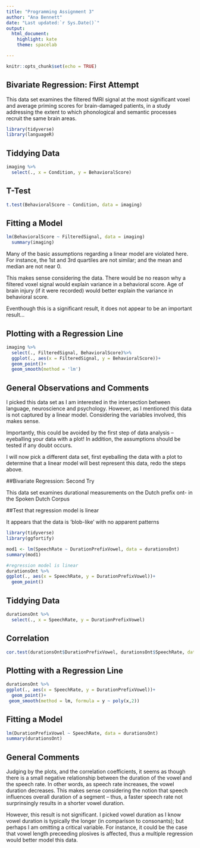 ```yaml
---
title: "Programming Assignment 3"
author: "Ana Bennett"
date: "Last updated:`r Sys.Date()`"
output: 
  html_document: 
    highlight: kate
    theme: spacelab

---
```


```r
knitr::opts_chunk$set(echo = TRUE)
```

## Bivariate Regression: First Attempt

This data set examines the filtered fMRI signal at the most significant voxel and average priming scores for brain-damaged patients, in a study addressing the extent to which phonological and semantic processes recruit the same brain areas.

```r
library(tidyverse)
library(languageR)
``` 

## Tiddying Data
```r
imaging %>%
  select(., x = Condition, y = BehavioralScore) 
```


## T-Test

```r
t.test(BehavioralScore ~ Condition, data = imaging)
```



## Fitting a Model


```r
lm(BehavioralScore ~ FilteredSignal, data = imaging)
  summary(imaging)
```

Many of the basic assumptions regarding a linear model are violated here. For instance, the 1st and 3rd quartiles are not similar; and the mean and median are not near 0. 

This makes sense considering the data. There would be no reason why a filtered voxel signal would explain variance in a behavioral score. Age of brain injury (if it were recorded) would better explain the variance in behavioral score.  

Eventhough this is a significant result, it does not appear to be an important result...


## Plotting with a Regression Line
```r
imaging %>%
  select(., FilteredSignal, BehavioralScore)%>%
  ggplot(., aes(x = FilteredSignal, y = BehavioralScore))+
  geom_point()+
  geom_smooth(method = 'lm')
```


## General Observations and Comments

I picked this data set as I am interested in the intersection between language, neuroscience and psychology. However, as I mentioned this data is not captured by a linear model. Considering the variables involved, this makes sense. 

Importantly, this could be avoided by the first step of data analysis -- eyeballing your data with a plot! In addition, the assumptions should be tested if any doubt occurs.  

I will now pick a different data set, first eyeballing the data with a plot to determine that a linear model will best represent this data, redo the steps above. 

##Bivariate Regression: Second Try 

This data set examines durational measurements on the Dutch
prefix ont- in the Spoken Dutch Corpus

##Test that regression model is linear

It appears that the data is 'blob-like' with no apparent patterns
```r
library(tidyverse)
library(ggfortify)

mod1 <- lm(SpeechRate ~ DurationPrefixVowel, data = durationsOnt)
summary(mod1)

#regression model is linear
durationsOnt %>%
ggplot(., aes(x = SpeechRate, y = DurationPrefixVowel))+
  geom_point()
```


## Tiddying Data
```r
durationsOnt %>%
  select(., x = SpeechRate, y = DurationPrefixVowel)
```


## Correlation

```r
cor.test(durationsOnt$DurationPrefixVowel, durationsOnt$SpeechRate, data = durationsOnt)
```

## Plotting with a Regression Line
```r
durationsOnt %>%
ggplot(., aes(x = SpeechRate, y = DurationPrefixVowel))+
  geom_point()+
 geom_smooth(method = lm, formula = y ~ poly(x,2)) 
```


## Fitting a Model

``` r
lm(DurationPrefixVowel ~ SpeechRate, data = durationsOnt)
summary(durationsOnt)
```


## General Comments

Judging by the plots, and the correlation coefficients, it seems as though there is a small negative relationship between the duration of the vowel and the speech rate. In other words, as speech rate increases, the vowel duration decreases. This makes sense considering the notion that speech influences overall duration of a segment -- thus, a faster speech rate not surprinsingly results in a shorter vowel duration.

However, this result is not significant. I picked vowel duration as I know vowel duration is typically the longer (in comparison to consonants); but perhaps I am omitting a critical variable. For instance, it could be the case that vowel length preceeding plosives is affected, thus a multiple regression would better model this data. 